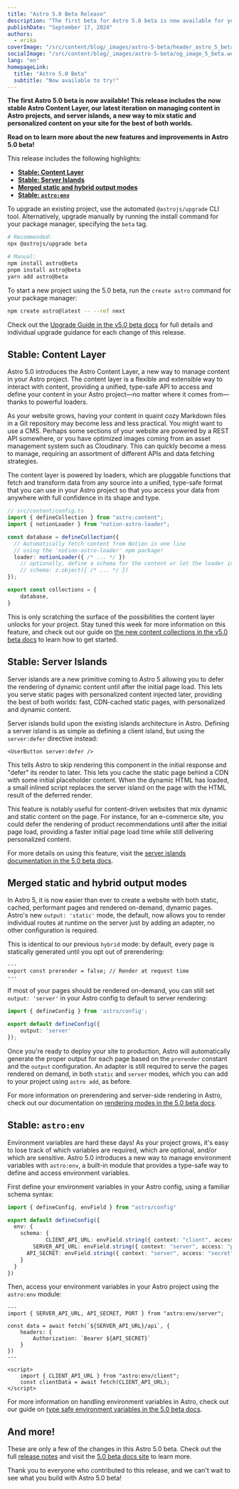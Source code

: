 ```yaml
---
title: "Astro 5.0 Beta Release"
description: "The first beta for Astro 5.0 beta is now available for you to try!"
publishDate: "September 17, 2024"
authors:
  - erika
coverImage: "/src/content/blog/_images/astro-5-beta/header_astro_5_beta.webp"
socialImage: "/src/content/blog/_images/astro-5-beta/og_image_5_beta.webp"
lang: "en"
homepageLink:
  title: "Astro 5.0 Beta"
  subtitle: "Now available to try!"
---
```


**The first Astro 5.0 beta is now available! This release includes the now stable Astro Content Layer, our latest iteration on managing content in Astro projects, and server islands, a new way to mix static and personalized content on your site for the best of both worlds.**

**Read on to learn more about the new features and improvements in Astro 5.0 beta!**

This release includes the following highlights:

- [**Stable: Content Layer**](#stable-content-layer)
- [**Stable: Server Islands**](#stable-server-islands)
- [**Merged static and hybrid output modes**](#merged-static-and-hybrid-output-modes)
- [**Stable: `astro:env`**](#stable-astroenv)

To upgrade an existing project, use the automated `@astrojs/upgrade` CLI tool. Alternatively, upgrade manually by running the install command for your package manager, specifying the `beta` tag.

```sh
# Recommended:
npx @astrojs/upgrade beta

# Manual:
npm install astro@beta
pnpm install astro@beta
yarn add astro@beta
```

To start a new project using the 5.0 beta, run the `create astro` command for your package manager:

```sh
npm create astro@latest -- --ref next
```

Check out the [Upgrade Guide in the v5.0 beta docs](https://5-0-0-beta.docs.astro.build/en/guides/upgrade-to/v5/) for full details and individual upgrade guidance for each change of this release.

## Stable: Content Layer

Astro 5.0 introduces the Astro Content Layer, a new way to manage content in your Astro project. The content layer is a flexible and extensible way to interact with content, providing a unified, type-safe API to access and define your content in your Astro project—no matter where it comes from—thanks to powerful loaders.

As your website grows, having your content in quaint cozy Markdown files in a Git repository may become less and less practical. You might want to use a CMS. Perhaps some sections of your website are powered by a REST API somewhere, or you have optimized images coming from an asset management system such as Cloudinary. This can quickly become a mess to manage, requiring an assortment of different APIs and data fetching strategies.

The content layer is powered by loaders, which are pluggable functions that fetch and transform data from any source into a unified, type-safe format that you can use in your Astro project so that you access your data from anywhere with full confidence in its shape and type.

```ts ins={3, 8}
// src/content/config.ts
import { defineCollection } from "astro:content";
import { notionLoader } from "notion-astro-loader";

const database = defineCollection({
  // Automatically fetch content from Notion in one line
  // using the 'notion-astro-loader' npm package!
  loader: notionLoader({ /* ... */ })
	// optionally, define a schema for the content or let the loader infer it
	// schema: z.object({ /* ... */ })
});

export const collections = {
	database,
}
```

This is only scratching the surface of the possibilities the content layer unlocks for your project. Stay tuned this week for more information on this feature, and check out our guide on [the new content collections in the v5.0 beta docs](https://5-0-0-beta.docs.astro.build/en/guides/content-collections/) to learn how to get started.

## Stable: Server Islands

Server islands are a new primitive coming to Astro 5 allowing you to defer the rendering of dynamic content until after the initial page load. This lets you serve static pages with personalized content injected later, providing the best of both worlds: fast, CDN-cached static pages, with personalized and dynamic content.

Server islands build upon the existing islands architecture in Astro. Defining a server island is as simple as defining a client island, but using the `server:defer` directive instead:

```astro
<UserButton server:defer />
```

This tells Astro to skip rendering this component in the initial response and "defer" its render to later. This lets you cache the static page behind a CDN with some initial placeholder content. When the dynamic HTML has loaded, a small inlined script replaces the server island on the page with the HTML result of the deferred render.

This feature is notably useful for content-driven websites that mix dynamic and static content on the page. For instance, for an e-commerce site, you could defer the rendering of product recommendations until after the initial page load, providing a faster initial page load time while still delivering personalized content.

For more details on using this feature, visit the [server islands documentation in the 5.0 beta docs](https://5-0-0-beta.docs.astro.build/en/guides/server-islands/).

## Merged static and hybrid output modes

In Astro 5, it is now easier than ever to create a website with both static, cached, performant pages and rendered on-demand, dynamic pages. Astro's new `output: 'static'` mode, the default, now allows you to render individual routes at runtime on the server just by adding an adapter, no other configuration is required.

This is identical to our previous `hybrid` mode: by default, every page is statically generated until you opt out of prerendering:

```astro
---
export const prerender = false; // Render at request time
---
```

If most of your pages should be rendered on-demand, you can still set `output: 'server'` in your Astro config to default to server rendering:

```ts
import { defineConfig } from 'astro/config';

export default defineConfig({
	output: 'server'
});
```

Once you're ready to deploy your site to production, Astro will automatically generate the proper output for each page based on the `prerender` constant and the `output` configuration. An adapter is still required to serve the pages rendered on demand, in both `static` and `server` modes, which you can add to your project using `astro add`, as before.

For more information on prerendering and server-side rendering in Astro, check out our documentation on [rendering modes in the 5.0 beta docs](https://5-0-0-beta.docs.astro.build/en/basics/rendering/).

## Stable: `astro:env`

Environment variables are hard these days! As your project grows, it's easy to lose track of which variables are required, which are optional, and/or which are sensitive. Astro 5.0 introduces a new way to manage environment variables with `astro:env`, a built-in module that provides a type-safe way to define and access environment variables.

First define your environment variables in your Astro config, using a familiar schema syntax:

```ts
import { defineConfig, envField } from "astro/config"

export default defineConfig({
  env: {
    schema: {
			CLIENT_API_URL: envField.string({ context: "client", access: "public" }),
    	SERVER_API_URL: envField.string({ context: "server", access: "public" }),
      API_SECRET: envField.string({ context: "server", access: "secret" }),
    }
  }
})
```

Then, access your environment variables in your Astro project using the `astro:env` module:

```astro
---
import { SERVER_API_URL, API_SECRET, PORT } from "astro:env/server";

const data = await fetch(`${SERVER_API_URL}/api`, {
	headers: {
		Authorization: `Bearer ${API_SECRET}`
	}
})
---

<script>
	import { CLIENT_API_URL } from "astro:env/client";
	const clientData = await fetch(CLIENT_API_URL);
</script>
```

For more information on handling environment variables in Astro, check out our guide on [type safe environment variables in the 5.0 beta docs](https://5-0-0-beta.docs.astro.build/en/guides/environment-variables/#type-safe-environment-variables).

## And more!

These are only a few of the changes in this Astro 5.0 beta. Check out the full [release notes](https://github.com/withastro/astro/blob/refs/heads/main/packages/astro/CHANGELOG.md#500-beta1) and visit the [5.0 beta docs site](https://5-0-0-beta.docs.astro.build/en/guides/upgrade-to/v5/) to learn more.

Thank you to everyone who contributed to this release, and we can't wait to see what you build with Astro 5.0 beta!
